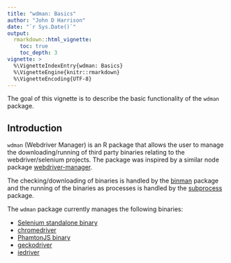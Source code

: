 ```yaml
---
title: "wdman: Basics"
author: "John D Harrison"
date: "`r Sys.Date()`"
output: 
  rmarkdown::html_vignette:
    toc: true
    toc_depth: 3
vignette: >
  %\VignetteIndexEntry{wdman: Basics}
  %\VignetteEngine{knitr::rmarkdown}
  %\VignetteEncoding{UTF-8}
---
```


The goal of this vignette is to describe the basic functionality of the 
`wdman` package.

## Introduction

`wdman` (Webdriver Manager) is an R package that allows the user to manage
the downloading/running of third party binaries relating to the webdriver/selenium
projects. The package was inspired by a similar node package 
[webdriver-manager](https://www.npmjs.com/package/webdriver-manager).

The checking/downloading of binaries is handled by the [binman](https://github.com/johndharrison/binman) package and the
running of the binaries as processes is handled by the [subprocess](https://github.com/lbartnik/subprocess) package.


The `wdman` package currently manages the following binaries:

* [Selenium standalone binary](http://selenium-release.storage.googleapis.com/index.html)
* [chromedriver](https://chromedriver.storage.googleapis.com/index.html)
* [PhamtonJS binary](http://phantomjs.org/download.html)
* [geckodriver](https://github.com/mozilla/geckodriver/releases)
* [iedriver](https://github.com/SeleniumHQ/selenium/wiki/InternetExplorerDriver)
